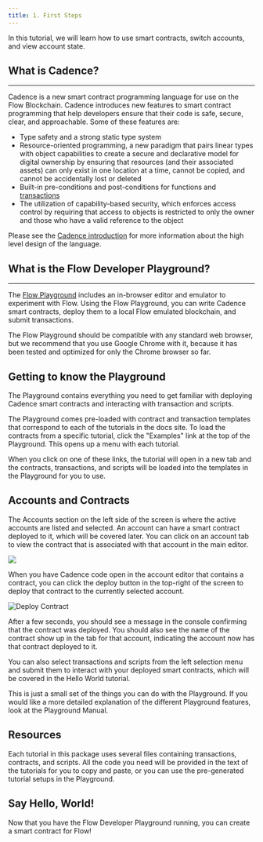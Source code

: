 ```yaml
---
title: 1. First Steps
---
```


In this tutorial, we will learn how to use smart contracts, switch accounts, and view account state.

## What is Cadence?

---

Cadence is a new smart contract programming language for use on the Flow Blockchain.
Cadence introduces new features to smart contract programming that help developers ensure that their code is safe, secure, clear, and approachable. Some of these features are:

- Type safety and a strong static type system
- Resource-oriented programming, a new paradigm that pairs linear types with object capabilities to create a secure and declarative model for digital ownership
  by ensuring that resources (and their associated assets) can only exist in one location at a time, cannot be copied, and cannot be accidentally lost or deleted
- Built-in pre-conditions and post-conditions for functions and [transactions](../language/transactions)
- The utilization of capability-based security, which enforces access control by requiring that access to objects
  is restricted to only the owner and those who have a valid reference to the object

Please see the [Cadence introduction](https://developers.flow.com/cadence) for more information about the high level design of the language.

## What is the Flow Developer Playground?

---

The [Flow Playground](https://play.onflow.org) includes
an in-browser editor and emulator to experiment with Flow.
Using the Flow Playground, you can write Cadence smart contracts,
deploy them to a local Flow emulated blockchain, and submit transactions.

The Flow Playground should be compatible with any standard web browser,
but we recommend that you use Google Chrome with it,
because it has been tested and optimized for only the Chrome browser so far.

## Getting to know the Playground

The Playground contains everything you need to get familiar
with deploying Cadence smart contracts and interacting with transaction and scripts.

The Playground comes pre-loaded with contract and transaction templates
that correspond to each of the tutorials in the docs site.
To load the contracts from a specific tutorial, click the "Examples" link at the top of the Playground.
This opens up a menu with each tutorial.

When you click on one of these links, the tutorial will open in a new tab
and the contracts, transactions, and scripts will be loaded into the templates in the Playground for you to use.

## Accounts and Contracts

The Accounts section on the left side of the screen is where the active accounts are listed and selected.
An account can have a smart contract deployed to it, which will be covered later.
You can click on an account tab to view the contract that is associated with that account in the main editor.

<Img src="https://storage.googleapis.com/flow-resources/documentation-assets/cadence-tuts/playground-accounts.png" />

When you have Cadence code open in the account editor that contains a contract,
you can click the deploy button in the top-right of the screen to deploy that contract to the currently selected account.

![Deploy Contract](deploybox.png)

After a few seconds, you should see a message in the console confirming that the contract was deployed.
You should also see the name of the contract show up in the tab for that account, indicating the account now has that contract deployed to it.

You can also select transactions and scripts from the left selection menu and submit them to interact with your deployed smart contracts,
which will be covered in the Hello World tutorial.

This is just a small set of the things you can do with the Playground.
If you would like a more detailed explanation of the different Playground features, look at the Playground Manual.

## Resources

Each tutorial in this package uses several files containing transactions, contracts, and scripts.
All the code you need will be provided in the text of the tutorials for you to copy and paste,
or you can use the pre-generated tutorial setups in the Playground.

## Say Hello, World!

Now that you have the Flow Developer Playground running, you can create a smart contract for Flow!
